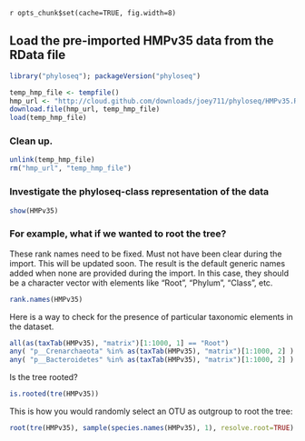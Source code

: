 `r opts_chunk$set(cache=TRUE, fig.width=8)`
<link href="http://joey711.github.com/phyloseq/markdown.css" rel="stylesheet"></link>

## Load the pre-imported HMPv35 data from the RData file
```r
library("phyloseq"); packageVersion("phyloseq")
```
```r
temp_hmp_file <- tempfile()
hmp_url <- "http://cloud.github.com/downloads/joey711/phyloseq/HMPv35.RData"
download.file(hmp_url, temp_hmp_file)
load(temp_hmp_file)
```

### Clean up.
```r
unlink(temp_hmp_file)
rm("hmp_url", "temp_hmp_file")
```

### Investigate the phyloseq-class representation of the data
```r
show(HMPv35)
```

### For example, what if we wanted to root the tree?
These rank names need to be fixed. Must not have been clear during the import. This will be updated soon. The result is the default generic names added when none are provided during the import. In this case, they should be a character vector with elements like "Root", "Phylum", "Class", etc.

```r
rank.names(HMPv35)
```

Here is a way to check for the presence of particular taxonomic elements in the dataset.
```r
all(as(taxTab(HMPv35), "matrix")[1:1000, 1] == "Root")
any( "p__Crenarchaeota" %in% as(taxTab(HMPv35), "matrix")[1:1000, 2] )
any( "p__Bacteroidetes" %in% as(taxTab(HMPv35), "matrix")[1:1000, 2] )
```

Is the tree rooted?
```r
is.rooted(tre(HMPv35))
```

This is how you would randomly select an OTU as outgroup to root the tree:
```r
root(tre(HMPv35), sample(species.names(HMPv35), 1), resolve.root=TRUE)
```
